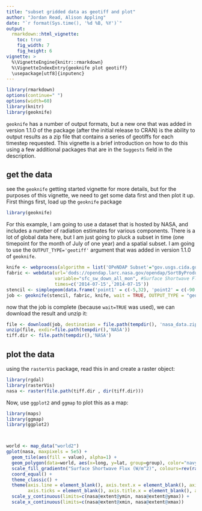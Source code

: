 ```yaml
---
title: "subset gridded data as geotiff and plot"
author: "Jordan Read, Alison Appling"
date: "`r format(Sys.time(), '%d %B, %Y')`"
output: 
  rmarkdown::html_vignette:
    toc: true
    fig_width: 7
    fig_height: 6
vignette: >
  %\VignetteEngine{knitr::rmarkdown}
  %\VignetteIndexEntry{geoknife plot geotiff}
  \usepackage[utf8]{inputenc}
---
```



```r
library(rmarkdown)
options(continue=" ")
options(width=60)
library(knitr)
library(geoknife)

```


`geoknife` has a number of output formats, but a new one that was added in version 1.1.0 of the package (after the initial release to CRAN) is the ability to output results as a zip file that contains a series of geotiffs for each timestep requested. This vignette is a brief introduction on how to do this using a few additional packages that are in the `Suggests` field in the description. 

## get the data
see the `geoknife` getting started vignette for more details, but for the purposes of this vignette, we need to get some data first and then plot it up.  
First things first, load up the `geoknife` package
```r
library(geoknife)
```
For this example, I am going to use a dataset that is hosted by NASA, and includes a number of radiation estimates for various components. There is a lot of global data here, but I am just going to pluck a subset in time (one timepoint for the month of July of one year) and a spatial subset. I am going to use the `OUTPUT_TYPE='geotiff'` argument that was added in version 1.1.0 of `geoknife`.

```r
knife <- webprocess(algorithm = list('OPeNDAP Subset'="gov.usgs.cida.gdp.wps.algorithm.FeatureCoverageOPeNDAPIntersectionAlgorithm"))
fabric <- webdata(url='dods://opendap.larc.nasa.gov/opendap/SortByProduct/CERES/EBAF/Surface_Edition2.8/CERES_EBAF-Surface_Edition2.8_200003-201502.nc', 
                  variable="sfc_sw_down_all_mon", #Surface Shortwave Flux Down, Monthly Means, All-Sky conditions
                  times=c('2014-07-15','2014-07-15'))
stencil <- simplegeom(data.frame('point1' = c(-5,32), 'point2' = c(-90,-78))) # big 'ol chunk 'o data
job <- geoknife(stencil, fabric, knife, wait = TRUE, OUTPUT_TYPE = "geotiff")
```
now that the job is complete (because `wait=TRUE` was used), we can download the result and unzip it:
```r
file <- download(job, destination = file.path(tempdir(), 'nasa_data.zip'), overwrite=TRUE)
unzip(file, exdir=file.path(tempdir(),'NASA'))
tiff.dir <- file.path(tempdir(),'NASA')
```
## plot the data
using the `rasterVis` package, read this in and create a raster object:
```r
library(rgdal)
library(rasterVis)
nasa <- raster(file.path(tiff.dir , dir(tiff.dir)))
```
Now, use `ggplot2` and `ggmap` to plot this as a map:
```r
library(maps)
library(ggmap)
library(ggplot2)



world <- map_data("world2")
gplot(nasa, maxpixels = 5e5) + 
  geom_tile(aes(fill = value), alpha=1) +
  geom_polygon(data=world, aes(x=long, y=lat, group=group), color="navy", fill='transparent') +
  scale_fill_gradientn("Surface Shortwave Flux (W/m^2)", colours=rev(rainbow(5))) +
  coord_equal() + 
  theme_classic() + 
  theme(axis.line = element_blank(), axis.text.x = element_blank(), axis.text.y = element_blank(),
        axis.ticks = element_blank(), axis.title.x = element_blank(), axis.title.y = element_blank()) +
  scale_y_continuous(limits=c(nasa@extent@ymin, nasa@extent@ymax)) + 
  scale_x_continuous(limits=c(nasa@extent@xmin, nasa@extent@xmax))
```

